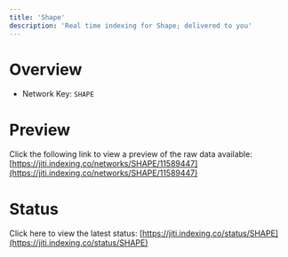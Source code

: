 ```yaml
---
title: 'Shape'
description: 'Real time indexing for Shape; delivered to you'
---
```


# Overview
- Network Key: `SHAPE`

# Preview
Click the following link to view a preview of the raw data available: [https://jiti.indexing.co/networks/SHAPE/11589447](https://jiti.indexing.co/networks/SHAPE/11589447)

# Status
Click here to view the latest status: [https://jiti.indexing.co/status/SHAPE](https://jiti.indexing.co/status/SHAPE)

